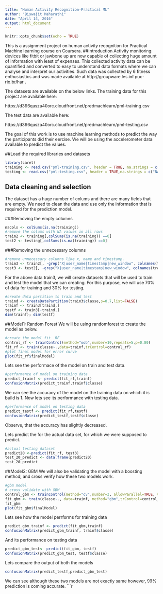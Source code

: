 ```yaml
---
title: "Human Activity Recognition-Practical ML"
author: "Biswajit Maharathi"
date: "April 14, 2016"
output: html_document
---
```


```r
knitr::opts_chunk$set(echo = TRUE)
```

This is a assignment project on human activity recognition for Practical Machine learning course on Coursera. 
##Introduction 
Activity monitoring devices like fitbit or jawbone up are now capable of collecting huge amount of information with least of expenses. This collected activity data can be quantified and converted  to easy to understand data formats where we can analyse and interpret our activities. Such data was collected by 6 fitness enthusiastics and was made available at http://groupware.les.inf.puc-rio.br/har .

The datasets are available on the below links. 
The training data for this project are available here:

https://d396qusza40orc.cloudfront.net/predmachlearn/pml-training.csv

The test data are available here:

https://d396qusza40orc.cloudfront.net/predmachlearn/pml-testing.csv

The goal of this work is to use machine learning methods to predict the way the participants did their eercise. We will be using the accelerometer data available to predict the values. 


##Load the required libraries and datasets 
```r
library(caret)
training <- read.csv("pml-training.csv", header = TRUE, na.strings = c("NA",""))
testing <- read.csv("pml-testing.csv", header = TRUE,na.strings = c("NA",""))
```

## Data cleaning and selection 
The dataset has a huge number of colums and there are many fields that are empty. We need to clean the data and use only the information that is required for the prediction model. 

###Removing the empty columns
```r
nacols <- colSums(is.na(training))
#remove the colums with NA values in all rows 
train2 <- training[,colSums(is.na(training)) ==0]
test2 <- testing[,colSums(is.na(training)) ==0]
```
###Removing the unnecessary columns 
```r
#remove unnecessary columns like x, name and timestamp.
train3 <- train2[, -grep("X|user_name|timestamp|new_window", colnames(train2))]
test3 <- test2[, -grep("X|user_name|timestamp|new_window", colnames(train2))]
```

For the above data train3, we will create datasets that will be used to train and test the model that we can creating. For this purpose, we will use 70% of data for training and 30% for testing. 
```r
#create data partition to train and test 
traind <- createDataPartition(train3$classe,p=0.7,list=FALSE)
trainf <- train3[traind,]
testf <- train3[-traind,]
dim(trainf); dim(testf)
```

##Model1: Random Forest
We will be using randomforest to create the model as below. 
```r
#create the model fit  RF
control_rf <- trainControl(method="oob",number=10,repeats=5,p=0.80)
fit_rf <- train(classe~.,data=trainf,trControl=control_rf)
#plot final model for error curve 
plot(fit_rf$finalModel)
```

Lets see the performace of the model on train and test data. 
```r
#performance of model on training data
predict_trainf <- predict(fit_rf,trainf)
confusionMatrix(predict_trainf,trainf$classe)
```
We can see the accuracy of the model on the training data on which it is build is 1. Now lets see its performance with testing data. 
```r
#performance of model on testing data
predict_testf <- predict(fit_rf,testf)
confusionMatrix(predict_testf,testf$classe)
```

Observe, that the accuracy has slightly decreased. 

Lets predict the for the actual data set, for which we were supposed to predict. 
```r
#actual testing dataset
predict20 <-predict(fit_rf, test3)
test_20_predict <- data.frame(predict20)
test_20_predict
```

##Model2: GBM
We will also be validating the model with a boosting method, and cross verify how these two models work. 
```r
#gbm model 
# cross validate with GBM
control_gbm <- trainControl(method="cv",number=3, allowParallel=TRUE, verbose=TRUE)
fit_gbm <- train(classe~., data=trainf, method="gbm",trControl=control_gbm, verbose=FALSE)
fit_gbm
plot(fit_gbm$finalModel)
```

Lets see how the model perrforms for training data 
```r
predict_gbm_trainf <- predict(fit_gbm,trainf)
confusionMatrix(predict_gbm_trainf, trainf$classe)
```
And its performance on testing data
```r
predict_gbm_test<- predict(fit_gbm, testf)
confusionMatrix(predict_gbm_test, testf$classe)
```

Lets compare the output of both the models 
```r
confusionMatrix(predict_testf,predict_gbm_test)
```
We can see although these two models are not exactly same however, 99% prediction is coming accurate. 
```r